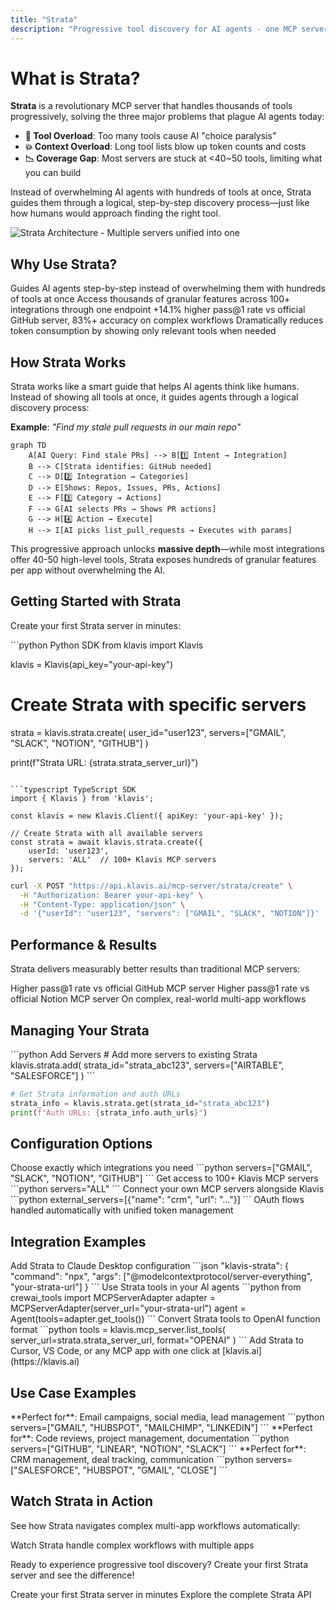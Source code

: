 ```yaml
---
title: "Strata"
description: "Progressive tool discovery for AI agents - one MCP server that handles thousands of tools without overwhelming your AI"
---
```


# What is Strata?

**Strata** is a revolutionary MCP server that handles thousands of tools progressively, solving the three major problems that plague AI agents today:

- **🤯 Tool Overload**: Too many tools cause AI "choice paralysis"
- **💥 Context Overload**: Long tool lists blow up token counts and costs  
- **📉 Coverage Gap**: Most servers are stuck at <40~50 tools, limiting what you can build

Instead of overwhelming AI agents with hundreds of tools at once, Strata guides them through a logical, step-by-step discovery process—just like how humans would approach finding the right tool.

<Frame>
  <img src="/images/strata-architecture.png" alt="Strata Architecture - Multiple servers unified into one" />
</Frame>

## Why Use Strata?

<CardGroup cols={2}>
  <Card title="Progressive Tool Discovery" icon="route">
    Guides AI agents step-by-step instead of overwhelming them with hundreds of tools at once
  </Card>
  <Card title="Massive Tool Coverage" icon="toolbox">
    Access thousands of granular features across 100+ integrations through one endpoint
  </Card>
  <Card title="Superior Performance" icon="gauge-high">
    +14.1% higher pass@1 rate vs official GitHub server, 83%+ accuracy on complex workflows
  </Card>
  <Card title="Cost Efficient" icon="dollar-sign">
    Dramatically reduces token consumption by showing only relevant tools when needed
  </Card>
</CardGroup>

## How Strata Works

Strata works like a smart guide that helps AI agents think like humans. Instead of showing all tools at once, it guides agents through a logical discovery process:

**Example**: *"Find my stale pull requests in our main repo"*

```mermaid
graph TD
    A[AI Query: Find stale PRs] --> B[1️⃣ Intent → Integration]
    B --> C[Strata identifies: GitHub needed]
    C --> D[2️⃣ Integration → Categories]
    D --> E[Shows: Repos, Issues, PRs, Actions]
    E --> F[3️⃣ Category → Actions]
    F --> G[AI selects PRs → Shows PR actions]
    G --> H[4️⃣ Action → Execute]
    H --> I[AI picks list_pull_requests → Executes with params]
```

This progressive approach unlocks **massive depth**—while most integrations offer 40-50 high-level tools, Strata exposes hundreds of granular features per app without overwhelming the AI.

## Getting Started with Strata

Create your first Strata server in minutes:

<CodeGroup>
```python Python SDK
from klavis import Klavis

klavis = Klavis(api_key="your-api-key")

# Create Strata with specific servers
strata = klavis.strata.create(
    user_id="user123",
    servers=["GMAIL", "SLACK", "NOTION", "GITHUB"]
)

print(f"Strata URL: {strata.strata_server_url}")
```

```typescript TypeScript SDK
import { Klavis } from 'klavis';

const klavis = new Klavis.Client({ apiKey: 'your-api-key' });

// Create Strata with all available servers
const strata = await klavis.strata.create({
    userId: 'user123',
    servers: 'ALL'  // 100+ Klavis MCP servers
});
```

```bash REST API
curl -X POST "https://api.klavis.ai/mcp-server/strata/create" \
  -H "Authorization: Bearer your-api-key" \
  -H "Content-Type: application/json" \
  -d '{"userId": "user123", "servers": ["GMAIL", "SLACK", "NOTION"]}'
```
</CodeGroup>

## Performance & Results

Strata delivers measurably better results than traditional MCP servers:

<CardGroup cols={3}>
  <Card title="+14.1% vs GitHub" icon="github">
    Higher pass@1 rate vs official GitHub MCP server
  </Card>
  <Card title="+10.1% vs Notion" icon="notion">
    Higher pass@1 rate vs official Notion MCP server  
  </Card>
  <Card title="83%+ Accuracy" icon="target">
    On complex, real-world multi-app workflows
  </Card>
</CardGroup>

## Managing Your Strata

<CodeGroup>
```python Add Servers
# Add more servers to existing Strata
klavis.strata.add(
    strata_id="strata_abc123",
    servers=["AIRTABLE", "SALESFORCE"]
)
```

```python Get Info
# Get Strata information and auth URLs
strata_info = klavis.strata.get(strata_id="strata_abc123")
print(f"Auth URLs: {strata_info.auth_urls}")
```
</CodeGroup>

## Configuration Options

<CardGroup cols={2}>
  <Card title="Specific Servers" icon="list">
    Choose exactly which integrations you need
    ```python
    servers=["GMAIL", "SLACK", "NOTION", "GITHUB"]
    ```
  </Card>
  <Card title="All Available Servers" icon="globe">
    Get access to 100+ Klavis MCP servers
    ```python
    servers="ALL"
    ```
  </Card>
  <Card title="External MCP Servers" icon="plug">
    Connect your own MCP servers alongside Klavis
    ```python
    external_servers=[{"name": "crm", "url": "..."}]
    ```
  </Card>
  <Card title="Auto Authentication" icon="key">
    OAuth flows handled automatically with unified token management
  </Card>
</CardGroup>

## Integration Examples

<CardGroup cols={2}>
  <Card title="Claude Desktop" icon="desktop">
    Add Strata to Claude Desktop configuration
    ```json
    "klavis-strata": {
      "command": "npx",
      "args": ["@modelcontextprotocol/server-everything", "your-strata-url"]
    }
    ```
  </Card>
  <Card title="CrewAI" icon="users">
    Use Strata tools in your AI agents
    ```python
    from crewai_tools import MCPServerAdapter
    adapter = MCPServerAdapter(server_url="your-strata-url")
    agent = Agent(tools=adapter.get_tools())
    ```
  </Card>
  <Card title="OpenAI Functions" icon="openai">
    Convert Strata tools to OpenAI function format
    ```python
    tools = klavis.mcp_server.list_tools(
        server_url=strata.strata_server_url, 
        format="OPENAI"
    )
    ```
  </Card>
  <Card title="One-Click Setup" icon="mouse-pointer">
    Add Strata to Cursor, VS Code, or any MCP app with one click at [klavis.ai](https://klavis.ai)
  </Card>
</CardGroup>

## Use Case Examples

<CardGroup cols={3}>
  <Card title="Marketing Automation" icon="megaphone">
    **Perfect for**: Email campaigns, social media, lead management
    ```python
    servers=["GMAIL", "HUBSPOT", "MAILCHIMP", "LINKEDIN"]
    ```
  </Card>
  <Card title="Development Workflow" icon="code">
    **Perfect for**: Code reviews, project management, documentation
    ```python
    servers=["GITHUB", "LINEAR", "NOTION", "SLACK"]
    ```
  </Card>
  <Card title="Sales Operations" icon="chart-line-up">
    **Perfect for**: CRM management, deal tracking, communication
    ```python
    servers=["SALESFORCE", "HUBSPOT", "GMAIL", "CLOSE"]
    ```
  </Card>
</CardGroup>

## Watch Strata in Action

See how Strata navigates complex multi-app workflows automatically:

<Card title="Demo Video" icon="play" href="https://youtu.be/N00cY9Ov_fM">
  Watch Strata handle complex workflows with multiple apps
</Card>

Ready to experience progressive tool discovery? Create your first Strata server and see the difference!

<CardGroup cols={2}>
  <Card title="Get Started" icon="rocket" href="/documentation/quickstart">
    Create your first Strata server in minutes
  </Card>
  <Card title="API Reference" icon="book" href="/api-reference/strata/create">
    Explore the complete Strata API
  </Card>
</CardGroup>

